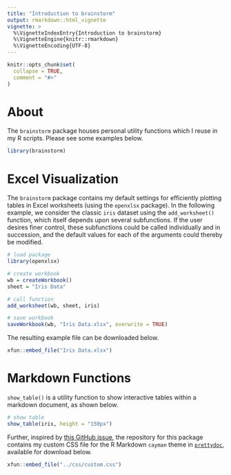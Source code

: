 ```yaml
---
title: "Introduction to brainstorm"
output: rmarkdown::html_vignette
vignette: >
  %\VignetteIndexEntry{Introduction to brainstorm}
  %\VignetteEngine{knitr::rmarkdown}
  %\VignetteEncoding{UTF-8}
---
```


```r
knitr::opts_chunk$set(
  collapse = TRUE,
  comment = "#>"
)
```


# About

The `brainstorm` package houses  personal utility functions which I reuse in my R scripts. Please see some examples below.

```r

library(brainstorm)

```


# Excel Visualization

The `brainstorm` package contains my default settings for efficiently plotting tables in Excel worksheets (using the `openxlsx` package). In the following example, we consider the classic `iris` dataset using the `add_worksheet()` function, which itself depends upon several subfunctions. If the user desires finer control, these subfunctions could be called individually and in succession, and the default values for each of the arguments could thereby be modified.

```r

# load package
library(openxlsx)

# create workbook
wb = createWorkbook()
sheet = "Iris Data"

# call function
add_worksheet(wb, sheet, iris)

# save workbook
saveWorkbook(wb, "Iris Data.xlsx", overwrite = TRUE)

```

The resulting example file can be downloaded below.

```r

xfun::embed_file("Iris Data.xlsx")

```


# Markdown Functions

`show_table()` is a utility function to show interactive tables within a markdown document, as shown below.

```r

# show table
show_table(iris, height = "150px")

```

Further, inspired by [this GitHub issue](https://github.com/yixuan/prettydoc/issues/30), the repository for this package contains my custom CSS file for the R Markdown `cayman` theme in [`prettydoc`](https://github.com/yixuan/prettydoc), available for download below.

```r

xfun::embed_file("../css/custom.css")

```
